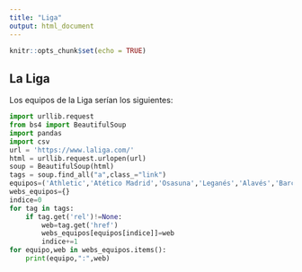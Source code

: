 ```yaml
---
title: "Liga"
output: html_document
---
```


```r
knitr::opts_chunk$set(echo = TRUE)
```

## La Liga

Los equipos de la Liga serían los siguientes:

```python
import urllib.request
from bs4 import BeautifulSoup
import pandas
import csv
url = 'https://www.laliga.com/'
html = urllib.request.urlopen(url)
soup = BeautifulSoup(html)
tags = soup.find_all("a",class_="link")
equipos=('Athletic','Atético Madrid','Osasuna','Leganés','Alavés','Barça','Getafe','Granada','Levante','Valladolid','Celta','Espanyol','Mallorca','Betis','Madrid','Real Sociedad','Eibar','Sevilla','Valencia','Villarreal')
webs_equipos={}
indice=0
for tag in tags:
    if tag.get('rel')!=None:
        web=tag.get('href')
        webs_equipos[equipos[indice]]=web
        indice+=1
for equipo,web in webs_equipos.items():
    print(equipo,":",web)
```


